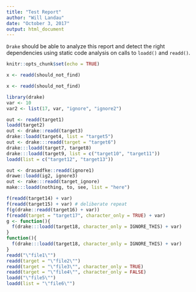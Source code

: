 ```yaml
---
title: "Test Report"
author: "Will Landau"
date: "October 3, 2017"
output: html_document
---
```


`Drake` should be able to analyze this report and detect the right dependencies
using static code analysis on calls to `loadd()` and `readd()`.

```r
knitr::opts_chunk$set(echo = TRUE)
```

```r
x <- readd(should_not_find)
```

```r
x <- readd(should_not_find)
```

```r
library(drake)
var <- 10
var2 <- list(17, var, "ignore", "ignore2")

out <- readd(target1)
loadd(target2)
out <- drake::readd(target3)
drake::loadd(target4, list = "target5")
out <- drake:::readd(target = "target6")
drake:::loadd(target7, target8)
drake:::loadd(target9, list = c("target10", "target11"))
loadd(list = c("target12", "target13"))

out <- drasadfke::readd(ignore1)
drawe::loadd(ig2, ignore3)
out <- rake:::readd(target_ignore)
make:::loadd(nothing, to, see, list = "here")

f(readd(target14) + var)
f(readd(target15) + var) # deliberate repeat
f(g(drake::readd(target16) + var))
f(readd(target = "target17", character_only = TRUE) + var)
g <- function(){
  f(drake:::loadd(target18, character_only = IGNORE_THIS) + var)
}
function(){
  f(drake:::loadd(target18, character_only = IGNORE_THIS) + var)
}
readd("\"file1\"")
readd(target = "\"file2\"")
readd(target = "\"file3\"", character_only = TRUE)
readd(target = "\"file4\"", character_only = FALSE)
loadd("\"file5\"")
loadd(list = "\"file6\"")
```
